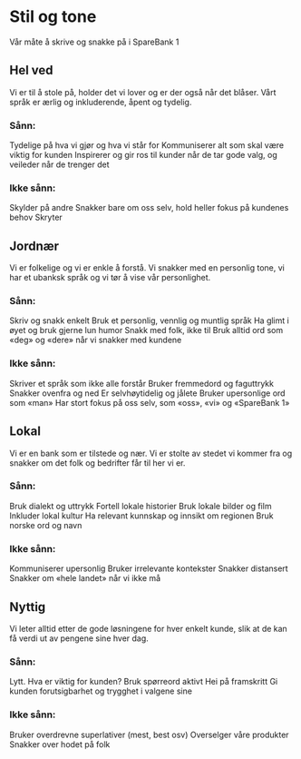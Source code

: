 
<Meta title="Profil/Stil og tone" />

# Stil og tone

Vår måte å skrive og snakke på i SpareBank 1

## Hel ved
Vi er til å stole på, holder det vi lover og er der også når det blåser. Vårt språk er ærlig og inkluderende, åpent og tydelig.

<div className="sb1ds-layout-2col-grid">
   <div>
      <h3 className="ffe-h4">Sånn:</h3>
      <CheckList>
         <CheckListItem>Tydelige på hva vi gjør og hva vi står for</CheckListItem>
         <CheckListItem>Kommuniserer alt som skal være viktig for kunden</CheckListItem>
         <CheckListItem>Inspirerer og gir ros til kunder når de tar gode valg, og veileder når de trenger det</CheckListItem>
      </CheckList>
   </div>
   <div>
      <h3 className="ffe-h4">Ikke sånn:</h3>
      <CheckList>
         <CheckListItem isCross={true}>Skylder på andre</CheckListItem>
         <CheckListItem isCross={true}>Snakker bare om oss selv, hold heller fokus på kundenes behov</CheckListItem>
         <CheckListItem isCross={true}>Skryter</CheckListItem>
      </CheckList>
   </div>
</div>

## Jordnær
Vi er folkelige og vi er enkle å forstå. Vi snakker med en personlig tone, vi har et ubanksk språk og vi tør å vise vår personlighet.

<div className="sb1ds-layout-2col-grid">
   <div>
      <h3 className="ffe-h4">Sånn:</h3>
      <CheckList>
         <CheckListItem>Skriv og snakk enkelt</CheckListItem>
         <CheckListItem>Bruk et personlig, vennlig og muntlig språk</CheckListItem>
         <CheckListItem>Ha glimt i øyet og bruk gjerne lun humor</CheckListItem>
         <CheckListItem>Snakk med folk, ikke til</CheckListItem>
         <CheckListItem>Bruk alltid ord som «deg» og «dere» når vi snakker med kundene</CheckListItem>
      </CheckList>
   </div>
   <div>
      <h3 className="ffe-h4">Ikke sånn:</h3>
      <CheckList>
         <CheckListItem isCross={true}>Skriver et språk som ikke alle forstår</CheckListItem>
         <CheckListItem isCross={true}>Bruker fremmedord og faguttrykk</CheckListItem>
         <CheckListItem isCross={true}>Snakker ovenfra og ned</CheckListItem>
         <CheckListItem isCross={true}>Er selvhøytidelig og jålete</CheckListItem>
         <CheckListItem isCross={true}>Bruker upersonlige ord som «man»</CheckListItem>
         <CheckListItem isCross={true}>Har stort fokus på oss selv, som «oss», «vi» og «SpareBank 1»</CheckListItem>
      </CheckList>
   </div>
</div>

## Lokal
Vi er en bank som er tilstede og nær. Vi er stolte av stedet vi kommer fra og snakker om det folk og bedrifter får til her vi er.

<div className="sb1ds-layout-2col-grid">
   <div>
      <h3 className="ffe-h4">Sånn:</h3>
      <CheckList>
         <CheckListItem>Bruk dialekt og uttrykk</CheckListItem>
         <CheckListItem>Fortell lokale historier</CheckListItem>
         <CheckListItem>Bruk lokale bilder og film</CheckListItem>
         <CheckListItem>Inkluder lokal kultur</CheckListItem>
         <CheckListItem>Ha relevant kunnskap og innsikt om regionen</CheckListItem>
         <CheckListItem>Bruk norske ord og navn</CheckListItem>
      </CheckList>
   </div>
   <div>
      <h3 className="ffe-h4">Ikke sånn:</h3>
      <CheckList>
         <CheckListItem isCross={true}>Kommuniserer upersonlig</CheckListItem>
         <CheckListItem isCross={true}>Bruker irrelevante kontekster</CheckListItem>
         <CheckListItem isCross={true}>Snakker distansert</CheckListItem>
         <CheckListItem isCross={true}>Snakker om «hele landet» når vi ikke må</CheckListItem>
      </CheckList>
   </div>
</div>


## Nyttig
Vi leter alltid etter de gode løsningene for hver enkelt kunde, slik at de kan få verdi ut av pengene sine hver dag.

<div className="sb1ds-layout-2col-grid">
   <div>
      <h3 className="ffe-h4">Sånn:</h3>
      <CheckList>
         <CheckListItem>Lytt. Hva er viktig for kunden?</CheckListItem>
         <CheckListItem>Bruk spørreord aktivt</CheckListItem>
         <CheckListItem>Hei på framskritt</CheckListItem>
         <CheckListItem>Gi kunden forutsigbarhet og trygghet i valgene sine</CheckListItem>
      </CheckList>
   </div>
   <div>
      <h3 className="ffe-h4">Ikke sånn:</h3>
      <CheckList>
         <CheckListItem isCross={true}>Bruker overdrevne superlativer (mest, best osv)</CheckListItem>
         <CheckListItem isCross={true}>Overselger våre produkter</CheckListItem>
         <CheckListItem isCross={true}>Snakker over hodet på folk</CheckListItem>
      </CheckList>
   </div>
</div>
